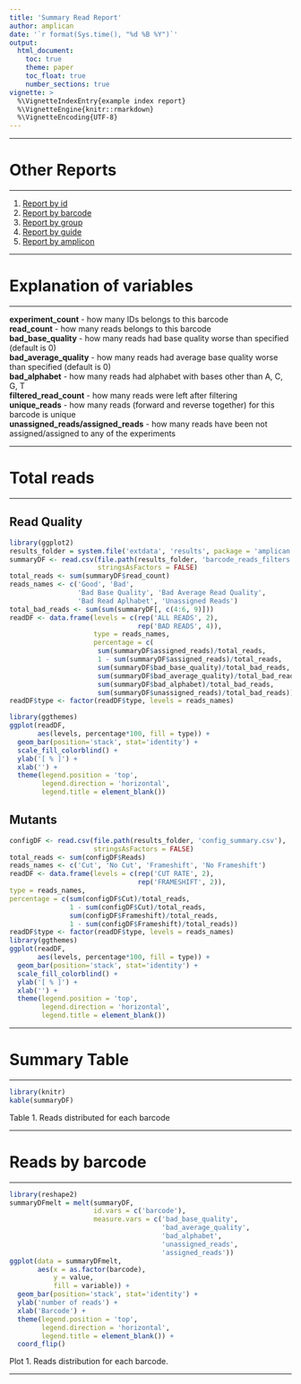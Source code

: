 ```yaml
---
title: 'Summary Read Report'
author: amplican
date: '`r format(Sys.time(), "%d %B %Y")`'
output:
  html_document:
    toc: true
    theme: paper
    toc_float: true
    number_sections: true
vignette: >
  %\VignetteIndexEntry{example index report}
  %\VignetteEngine{knitr::rmarkdown}
  %\VignetteEncoding{UTF-8}
---
```


***

# Other Reports

***

1. [Report by id](example_report_id.html)
2. [Report by barcode](example_report_barcode.html)
3. [Report by group](example_report_group.html)
4. [Report by guide](example_report_guide.html)
5. [Report by amplicon](example_report_amplicon.html)

***

# Explanation of variables

***

**experiment_count** - how many IDs belongs to this barcode  
**read_count** - how many reads belongs to this barcode  
**bad_base_quality** - how many reads had base quality worse than specified (default is 0)  
**bad_average_quality** - how many reads had average base quality worse than specified (default is 0)  
**bad_alphabet** - how many reads had alphabet with bases other than A, C, G, T  
**filtered_read_count** - how many reads were left after filtering  
**unique_reads** - how many reads (forward and reverse together) for this barcode is unique  
**unassigned_reads/assigned_reads** - how many reads have been not assigned/assigned to any of the
           experiments  

***

# Total reads

***

## Read Quality

```r
library(ggplot2)
results_folder = system.file('extdata', 'results', package = 'amplican')
summaryDF <- read.csv(file.path(results_folder, 'barcode_reads_filters.csv'),
                      stringsAsFactors = FALSE)
total_reads <- sum(summaryDF$read_count)
reads_names <- c('Good', 'Bad',
                 'Bad Base Quality', 'Bad Average Read Quality',
                 'Bad Read Aplhabet', 'Unassigned Reads')
total_bad_reads <- sum(sum(summaryDF[, c(4:6, 9)]))
readDF <- data.frame(levels = c(rep('ALL READS', 2),
                                rep('BAD READS', 4)),
                     type = reads_names,
                     percentage = c(
                      sum(summaryDF$assigned_reads)/total_reads,
                      1 - sum(summaryDF$assigned_reads)/total_reads,
                      sum(summaryDF$bad_base_quality)/total_bad_reads,
                      sum(summaryDF$bad_average_quality)/total_bad_reads,
                      sum(summaryDF$bad_alphabet)/total_bad_reads,
                      sum(summaryDF$unassigned_reads)/total_bad_reads))
readDF$type <- factor(readDF$type, levels = reads_names)

library(ggthemes)
ggplot(readDF,
       aes(levels, percentage*100, fill = type)) +
  geom_bar(position='stack', stat='identity') +
  scale_fill_colorblind() +
  ylab('[ % ]') +
  xlab('') +
  theme(legend.position = 'top',
        legend.direction = 'horizontal',
        legend.title = element_blank())
```

## Mutants

```r
configDF <- read.csv(file.path(results_folder, 'config_summary.csv'),
                     stringsAsFactors = FALSE)
total_reads <- sum(configDF$Reads)
reads_names <- c('Cut', 'No Cut', 'Frameshift', 'No Frameshift')
readDF <- data.frame(levels = c(rep('CUT RATE', 2),
                                rep('FRAMESHIFT', 2)),
type = reads_names,
percentage = c(sum(configDF$Cut)/total_reads,
               1 - sum(configDF$Cut)/total_reads,
               sum(configDF$Frameshift)/total_reads,
               1 - sum(configDF$Frameshift)/total_reads))
readDF$type <- factor(readDF$type, levels = reads_names)
library(ggthemes)
ggplot(readDF,
       aes(levels, percentage*100, fill = type)) +
  geom_bar(position='stack', stat='identity') +
  scale_fill_colorblind() +
  ylab('[ % ]') +
  xlab('') +
  theme(legend.position = 'top',
        legend.direction = 'horizontal',
        legend.title = element_blank())
```

***

# Summary Table

***

```r
library(knitr)
kable(summaryDF)
```

Table 1. Reads distributed for each barcode

***

# Reads by barcode

***

```r
library(reshape2)
summaryDFmelt = melt(summaryDF,
                     id.vars = c('barcode'),
                     measure.vars = c('bad_base_quality',
                                      'bad_average_quality',
                                      'bad_alphabet',
                                      'unassigned_reads',
                                      'assigned_reads'))
ggplot(data = summaryDFmelt,
       aes(x = as.factor(barcode),
           y = value,
           fill = variable)) +
  geom_bar(position='stack', stat='identity') +
  ylab('number of reads') +
  xlab('Barcode') +
  theme(legend.position = 'top',
        legend.direction = 'horizontal',
        legend.title = element_blank()) +
  coord_flip()
```

Plot 1. Reads distribution for each barcode.

***

